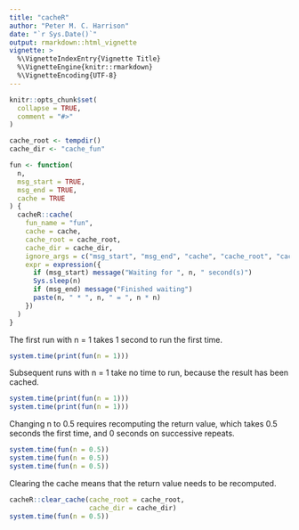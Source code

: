 ```yaml
---
title: "cacheR"
author: "Peter M. C. Harrison"
date: "`r Sys.Date()`"
output: rmarkdown::html_vignette
vignette: >
  %\VignetteIndexEntry{Vignette Title}
  %\VignetteEngine{knitr::rmarkdown}
  %\VignetteEncoding{UTF-8}
---
```


```r
knitr::opts_chunk$set(
  collapse = TRUE,
  comment = "#>"
)
```

```r
cache_root <- tempdir()
cache_dir <- "cache_fun"

fun <- function(
  n,
  msg_start = TRUE,
  msg_end = TRUE,
  cache = TRUE
) {
  cacheR::cache(
    fun_name = "fun",
    cache = cache,
    cache_root = cache_root,
    cache_dir = cache_dir,
    ignore_args = c("msg_start", "msg_end", "cache", "cache_root", "cache_dir"),
    expr = expression({
      if (msg_start) message("Waiting for ", n, " second(s)")
      Sys.sleep(n)
      if (msg_end) message("Finished waiting")
      paste(n, " * ", n, " = ", n * n)
    })
  )
}
```

The first run with n = 1 takes 1 second to run the first time.

```r
system.time(print(fun(n = 1)))
```

Subsequent runs with n = 1 take no time to run, because the result has been cached.

```r
system.time(print(fun(n = 1)))
system.time(print(fun(n = 1)))
```

Changing n to 0.5 requires recomputing the return value, which takes 0.5 seconds the first time, and 0 seconds on successive repeats.

```r
system.time(fun(n = 0.5))
system.time(fun(n = 0.5))
system.time(fun(n = 0.5))
```

Clearing the cache means that the return value needs to be recomputed.

```r
cacheR::clear_cache(cache_root = cache_root,
                    cache_dir = cache_dir)
system.time(fun(n = 0.5))
```
